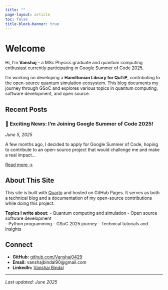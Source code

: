 ```yaml
---
title: ""
page-layout: article
toc: false
title-block-banner: true
---
```


# Welcome

Hi, I'm **Vanshaj** – a MSc Physics graduate and quantum computing enthusiast currently participating in Google Summer of Code 2025.

I'm working on developing a **Hamiltonian Library for QuTiP**, contributing to the open-source quantum simulation ecosystem. This blog documents my journey through GSoC and explores various topics in quantum computing, software development, and open source.

## Recent Posts

### 🎉 Exciting News: I'm Joining Google Summer of Code 2025!
*June 5, 2025*

A few months ago, I decided to apply for Google Summer of Code, hoping to contribute to an open-source project that would challenge me and make a real impact...

[Read more →](posts/gsoc-2025-selection.qmd)


## About This Site

This site is built with [Quarto](https://quarto.org) and hosted on GitHub Pages. It serves as both a technical blog and a documentation of my open-source contributions while doing this project.

**Topics I write about:**
- Quantum computing and simulation
- Open source software development  
- Python programming
- GSoC 2025 journey
- Technical tutorials and insights

## Connect

- **GitHub:** [github.com/Vanshaj0429](https://github.com/Vanshaj0429)
- **Email:** vanshajbindal90@gmail.com
- **LinkedIn:** [Vanshaj Bindal](https://linkedin.com/in/vanshaj-bindal)

---

*Last updated: June 2025*
